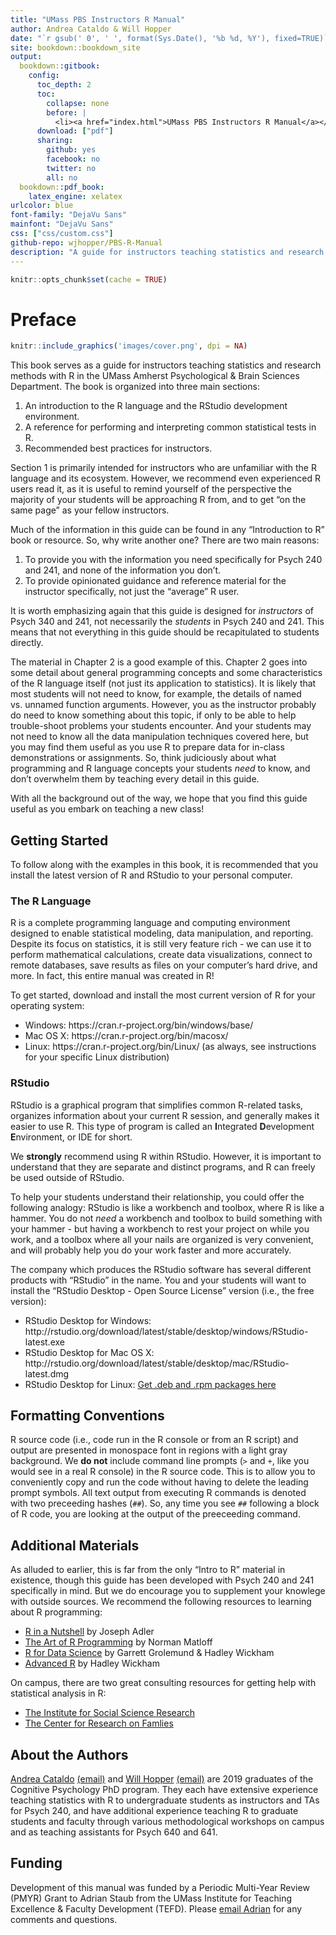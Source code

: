 ```yaml
--- 
title: "UMass PBS Instructors R Manual"
author: Andrea Cataldo & Will Hopper
date: "`r gsub(' 0', ' ', format(Sys.Date(), '%b %d, %Y'), fixed=TRUE)`"
site: bookdown::bookdown_site
output:
  bookdown::gitbook:
    config:
      toc_depth: 2
      toc:
        collapse: none
        before: |
          <li><a href="index.html">UMass PBS Instructors R Manual</a></li>
      download: ["pdf"]
      sharing:
        github: yes
        facebook: no
        twitter: no
        all: no
  bookdown::pdf_book:
    latex_engine: xelatex
urlcolor: blue
font-family: "DejaVu Sans"
mainfont: "DejaVu Sans"
css: ["css/custom.css"]
github-repo: wjhopper/PBS-R-Manual
description: "A guide for instructors teaching statistics and research methods with R in the UMass Amherst Psychological & Brain Sciences Department."
---
```


```r
knitr::opts_chunk$set(cache = TRUE)
```

# Preface {-}

```r
knitr::include_graphics('images/cover.png', dpi = NA)
```

This book serves as a guide for instructors teaching statistics and research methods with R in the UMass Amherst Psychological & Brain Sciences Department. The book is organized into three main sections:

1. An introduction to the R language and the RStudio development environment.
2. A reference for performing and interpreting common statistical tests in R.
3. Recommended best practices for instructors.

Section 1 is primarily intended for instructors who are unfamiliar with the R language and its ecosystem. However, we recommend even experienced R users read it, as it is useful to remind yourself of the perspective the majority of your students will be approaching R from, and to get "on the same page" as your fellow instructors.

Much of the information in this guide can be found in any "Introduction to R" book or resource. So, why write another one? There are two main reasons:

1. To provide you with the information you need specifically for Psych 240 and 241, and none of the information you don't.
2. To provide opinionated guidance and reference material for the instructor specifically, not just the "average" R user.

It is worth emphasizing again that this guide is designed for *instructors* of Psych 340 and 241, not necessarily the *students* in Psych 240 and 241. This means that not everything in this guide should be recapitulated to students directly.

The material in Chapter 2 is a good example of this. Chapter 2 goes into some detail about general programming concepts and some characteristics of the R language itself (not just its application to statistics). It is likely that most students will not need to know, for example, the details of named vs. unnamed function arguments. However, you as the instructor probably do need to know something about this topic, if only to be able to help trouble-shoot problems your students encounter. And your students may not need to know all the data manipulation techniques covered here, but you may find them useful as you use R to prepare data for in-class demonstrations or assignments. So, think judiciously about what programming and R language concepts your students *need* to know, and don't overwhelm them by teaching every detail in this guide.

With all the background out of the way, we hope that you find this guide useful as you embark on teaching a new class!

## Getting Started {-}
To follow along with the examples in this book, it is recommended that you install the latest version of R and RStudio to your personal computer.

### The R Language {-}

R is a complete programming language and computing environment designed to enable statistical modeling, data manipulation, and reporting. Despite its focus on statistics, it is still very feature rich - we can use it to perform mathematical calculations, create data visualizations, connect to remote databases, save results as files on your computer's hard drive, and more. In fact, this entire manual was created in R!

To get started, download and install the most current version of R for your operating system:

- Windows: https://cran.r-project.org/bin/windows/base/
- Mac OS X: https://cran.r-project.org/bin/macosx/
- Linux: https://cran.r-project.org/bin/Linux/ (as always, see instructions for your specific Linux distribution)

### RStudio {-}

RStudio is a graphical program that simplifies common R-related tasks, organizes information about your current R session, and generally makes it easier to use R. This type of program is called an **I**ntegrated **D**evelopment **E**nvironment, or IDE for short.

We **strongly** recommend using R within RStudio. However, it is important to understand that they are separate and distinct programs, and R can freely be used outside of RStudio. 

To help your students understand their relationship, you could offer the following analogy: RStudio is like a workbench and toolbox, where R is like a hammer. You do not *need* a workbench and toolbox to build something with your hammer - but having a workbench to rest your project on while you work, and a toolbox where all your nails are organized is very convenient, and will probably help you do your work faster and more accurately.

The company which produces the RStudio software has several different products with "RStudio" in the name. You and your students will want to install the "RStudio Desktop - Open Source License" version (i.e., the free version):

- RStudio Desktop for Windows: http://rstudio.org/download/latest/stable/desktop/windows/RStudio-latest.exe
- RStudio Desktop for Mac OS X: http://rstudio.org/download/latest/stable/desktop/mac/RStudio-latest.dmg
- RStudio Desktop for Linux: [Get .deb and .rpm packages here](https://www.rstudio.com/products/rstudio/download/#download)


## Formatting Conventions {-}
R source code (i.e., code run in the R console or from an R script) and output are presented in monospace font in regions with a light gray background. We **do not** include command line prompts (`>` and `+`, like you would see in a real R console) in the R source code. This is to allow you to conveniently copy and run the code without having to delete the leading prompt symbols. All text output from executing R commands is denoted with two preceeding hashes (`##`). So, any time you see `##` following a block of R code, you are looking at the output of the preeceeding command.

## Additional Materials {-}
As alluded to earlier, this is far from the only "Intro to R" material in existence, though this guide has been developed with Psych 240 and 241 specifically in mind. But we do encourage you to supplement your knowlege with outside sources. We recommend the following resources to learning about R programming:

- [R in a Nutshell](http://silk.library.umass.edu/login?url=https://search.ebscohost.com/login.aspx?direct=true&db=cat06087a&AN=umass.016355822&site=eds-live&scope=site) by Joseph Adler
- [The Art of R Programming](http://silk.library.umass.edu/login?url=https://search.ebscohost.com/login.aspx?direct=true&db=cat06087a&AN=umass.016669840&site=eds-live&scope=site) by Norman Matloff
- [R for Data Science](https://r4ds.had.co.nz/) by Garrett Grolemund & Hadley Wickham
- [Advanced R](https://adv-r.hadley.nz/) by Hadley Wickham

On campus, there are two great consulting resources for getting help with statistical analysis in R:

- [The Institute for Social Science Research](https://www.umass.edu/issr/what-we-do/consultation)
- [The Center for Research on Famlies](https://www.umass.edu/family/methodology-department)


## About the Authors {-}

[Andrea Cataldo](https://www.umass.edu/pbs/people/andrea-cataldo) [(email)](mailto:andrea.m.cataldo@gmail.com) and [Will Hopper](https://www.umass.edu/pbs/people/william-hopper) [(email)](mailto:wjhopper510@gmail.com) are 2019 graduates of the Cognitive Psychology PhD program. They each have extensive experience teaching statistics with R to undergraduate students as instructors and TAs for Psych 240, and have additional experience teaching R to graduate students and faculty through various methodological workshops on campus and as teaching assistants for Psych 640 and 641. 

## Funding {-}

Development of this manual was funded by a Periodic Multi-Year Review (PMYR) Grant to Adrian Staub from the UMass Institute for Teaching Excellence & Faculty Development (TEFD). Please [email Adrian](mailto:astaub@psych.umass.edu) for any comments and questions.
